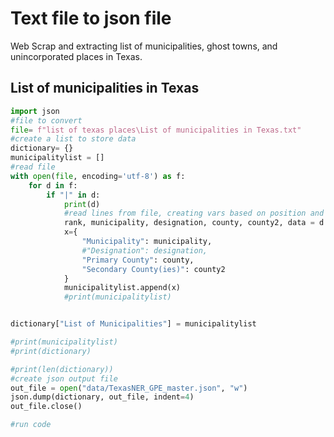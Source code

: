 # Text file to json file

Web Scrap and extracting list of municipalities, ghost towns, and unincorporated places in Texas.

## List of municipalities in Texas
```python
import json
#file to convert
file= f"list of texas places\List of municipalities in Texas.txt"
#create a list to store data
dictionary= {}
municipalitylist = []
#read file
with open(file, encoding='utf-8') as f:
    for d in f:
        if "|" in d:
            print(d)
            #read lines from file, creating vars based on position and indicator of info needed
            rank, municipality, designation, county, county2, data = d.strip(" ").split("|", 5)
            x={
                "Municipality": municipality,
                #"Designation": designation,
                "Primary County": county,
                "Secondary County(ies)": county2
            }
            municipalitylist.append(x)
            #print(municipalitylist)


dictionary["List of Municipalities"] = municipalitylist

#print(municipalitylist)
#print(dictionary)

#print(len(dictionary))
#create json output file
out_file = open("data/TexasNER_GPE_master.json", "w")
json.dump(dictionary, out_file, indent=4) 
out_file.close()

#run code
```